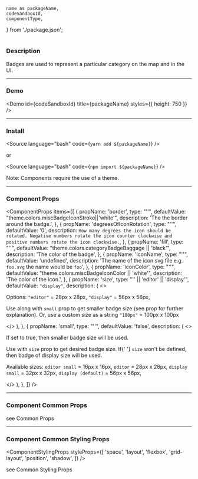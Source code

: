 <!---

React Components Blocks: https://github.com/storybookjs/storybook/blob/master/addons/docs/docs/docspage.md#slot-values

CSF Stories with arbitrary MDX: https://github.com/storybookjs/storybook/blob/master/addons/docs/docs/recipes.md#csf-stories-with-arbitrary-mdx

Note that in contrast to other examples, the MDX file suffix is .mdx rather than .stories.mdx. This key difference means that the file will be loaded with the default MDX loader rather than Storybook's CSF loader, which has several implications:

You shouldn't provide a Meta declaration.
You can refer to existing stories (i.e. <Story id="...">) but cannot define new stories (i.e. <Story name="...">).
The documentation gets exported as the default export (MDX default) rather than as a parameter hanging off the default export (CSF).

-->


	name as packageName,
	codeSandboxId,
	componentType,
} from './package.json';

<h1 style={{ marginBottom: '50px', textTransform: 'capitalize' }}>
	<ComponentTitle packageName={packageName} componentType={componentType} />
</h1>

<PackageLinks packageName={packageName} componentType={componentType} />

### Description

Badges are used to represent a particular category on the map and in the UI.

---

### Demo

<Demo id={codeSandboxId} title={packageName} styles={{ height: 750 }} />

---

### Install

<Source language="bash" code={`yarn add ${packageName}`} />

or

<Source language="bash" code={`npm import ${packageName}`} />

Note: Components require the use of a <LinkTo kind="ui-component-system-overview-themes-component-usage--page">theme</LinkTo>.

---

### Component Props

<ComponentProps
	items={[
		{
			propName: 'border',
			type: "'<string>'",
			defaultValue: "theme.colors.miscBadgeIconStroke||'white'",
			description: 'The the border around the badge.',
		},
		{
			propName: 'degreesOfIconRotation',
			type: "'<number>'",
			defaultValue: '0',
			description: `How many degrees the icon should be rotated. Negative numbers rotate
						the icon counter clockwise and positive numbers rotate the icon
						clockwise.`,
		},
		{
			propName: 'fill',
			type: "'<string>'",
			defaultValue: "theme.colors.categoryBadgeBaggage || 'black'",
			description: 'The color of the badge',
		},
		{
			propName: 'iconName',
			type: "'<string>'",
			defaultValue: 'undefined',
			description:
				'The name of the icon svg file e.g. `foo.svg` the name would be `foo`',
		},
		{
			propName: 'iconColor',
			type: "'<string>'",
			defaultValue: "theme.colors.miscBadgeIconColor || 'white'",
			description: 'The color of the icon.',
		},
		{
			propName: 'size',
			type: "'<string>' || 'editor' || 'display'",
			defaultValue: `"display"`,
			description: (
				<>
					<p>
						Options:
						<code>&quot;editor&quot;</code> = 28px x 28px,
						<code>&quot;display&quot;</code> = 56px x 56px,
					</p>
					<p>
						Use along with <code>small</code> prop to get smaller badge size
						(see prop for further explanation). Or, use a custom size as a
						string <code>&quot;100px&quot;</code> = 100px x 100px
					</p>
				</>
			),
		},
		{
			propName: 'small',
			type: "'<boolean>'",
			defaultValue: 'false',
			description: (
				<>
					<p>If set to true, then smaller badge size will be used.</p>
					<p>
						Use with <code>size</code> prop to get desired badge size. If{' '}
						<code>size</code> won't be defined, then badge of display size will
						be used.
					</p>
					<p>
						Available sizes:
						<code>editor small</code> = 16px x 16px,
						<code>editor</code> = 28px x 28px,
						<code>display small</code> = 32px x 32px,
						<code>display (default)</code> = 56px x 56px,
					</p>
				</>
			),
		},
	]}
/>

---

### Component Common Props

<ComponentCommonProps />

see <LinkTo kind="ui-component-system-overview-react-common-props-styled-system-props--page#common-props">
Common Props</LinkTo>

---

### Component Common Styling Props

<ComponentStylingProps
	styleProps={[
		'space',
		'layout',
		'flexbox',
		'grid-layout',
		'position',
		'shadow',
	]}
/>

see <LinkTo kind="ui-component-system-overview-react-common-props-styling-props--page#common-styling-props">Common Styling Props</LinkTo>
